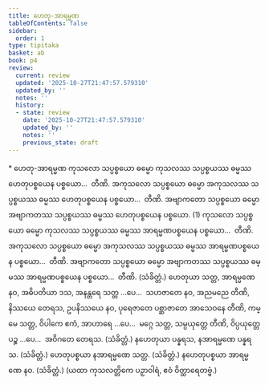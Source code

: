 ```yaml
---
title: ဟေတု-အာရမ္မဏ
tableOfContents: false
sidebar:
  order: 1
type: tipitaka
basket: ab
book: p4
review:
  current: review
  updated: '2025-10-27T21:47:57.579310'
  updated_by: ''
  notes: ''
  history:
  - state: review
    date: '2025-10-27T21:47:57.579310'
    updated_by: ''
    notes: ''
    previous_state: draft
---
```



<ReviewStatus review={frontmatter.review} showDetails={true} />

<HypothesisAnnotation frontmatter={frontmatter} />

<DynamicBreadcrumb />

<Paragraph type="center" book="p4">
* ဟေတု-အာရမ္မဏ
</Paragraph>

<Division number="6" book="p4" e="ch" v="39" p="579">

<Paragraph number="1106" book="p4">
ကုသလော သပ္ပစ္စယော ဓမ္မော ကုသလဿ သပ္ပစ္စယဿ ဓမ္မဿ ဟေတုပစ္စယေန ပစ္စယော…  တီဏိ.
</Paragraph>

<Paragraph number="1107" book="p4">
အကုသလော သပ္ပစ္စယော ဓမ္မော အကုသလဿ သပ္ပစ္စယဿ ဓမ္မဿ ဟေတုပစ္စယေန ပစ္စယော…  တီဏိ.
</Paragraph>

<Paragraph number="1108" book="p4">
အဗျာကတော သပ္ပစ္စယော ဓမ္မော အဗျာကတဿ သပ္ပစ္စယဿ ဓမ္မဿ ဟေတုပစ္စယေန ပစ္စယော. (1)
</Paragraph>

</Division>
<Division number="7" book="p4" e="ch" v="39" p="579">

<Paragraph number="1109" book="p4">
ကုသလော သပ္ပစ္စယော ဓမ္မော ကုသလဿ သပ္ပစ္စယဿ ဓမ္မဿ အာရမ္မဏပစ္စယေန ပစ္စယော…  တီဏိ.
</Paragraph>

<Paragraph number="1110" book="p4">
အကုသလော သပ္ပစ္စယော ဓမ္မော အကုသလဿ သပ္ပစ္စယဿ ဓမ္မဿ အာရမ္မဏပစ္စယေန ပစ္စယော…  တီဏိ.
</Paragraph>

<Paragraph number="1111" book="p4">
အဗျာကတော သပ္ပစ္စယော ဓမ္မော အဗျာကတဿ သပ္ပစ္စယဿ ဓမ္မဿ အာရမ္မဏပစ္စယေန ပစ္စယော…  တီဏိ. (သံခိတ္တံ.)
</Paragraph>

</Division>
<Division number="8" book="p4" e="ch" v="39" p="580">

<Paragraph number="1112" book="p4">
ဟေတုယာ သတ္တ, အာရမ္မဏေ နဝ, အဓိပတိယာ ဒသ, အနန္တရေ သတ္တ …ပေ…  သဟဇာတေ နဝ, အညမညေ တီဏိ, နိဿယေ တေရသ, ဥပနိဿယေ နဝ, ပုရေဇာတေ ပစ္ဆာဇာတေ အာသေဝနေ တီဏိ, ကမ္မေ သတ္တ, ဝိပါကေ ဧကံ, အာဟာရေ …ပေ…  မဂ္ဂေ သတ္တ, သမ္ပယုတ္တေ တီဏိ, ဝိပ္ပယုတ္တေ ပဉ္စ …ပေ…  အဝိဂတေ တေရသ. (သံခိတ္တံ.)
</Paragraph>

<Paragraph number="1113" book="p4">
နဟေတုယာ ပန္နရသ, နအာရမ္မဏေ ပန္နရသ. (သံခိတ္တံ.)
</Paragraph>

<Paragraph number="1114" book="p4">
ဟေတုပစ္စယာ နအာရမ္မဏေ သတ္တ. (သံခိတ္တံ.)
</Paragraph>

<Paragraph number="1115" book="p4">
နဟေတုပစ္စယာ အာရမ္မဏေ နဝ. (သံခိတ္တံ.)

</Paragraph>
</Division>

<Paragraph number="1116" type="center" book="p4">
(ယထာ ကုသလတ္တိကေ ပဉှာဝါရံ, ဧဝံ ဝိတ္ထာရေတဗ္ဗံ.)
</Paragraph>